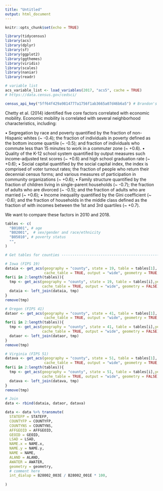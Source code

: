 ```yaml
---
title: "Untitled"
output: html_document
---
```


```r
knitr::opts_chunk$set(echo = TRUE)

library(tidycensus)
library(acs) 
library(dplyr)
library(sf)
library(ggplot2)
library(ggthemes)
library(viridis)
library(scales)
library(naniar)
library(readr)

# variable list 
acs_variable_list <- load_variables(2017, "acs5", cache = TRUE)
# https://data.census.gov/cedsci/ 

census_api_key("5ff64f429a9814777a1756f1ab3665a07d46b6a5") # Brandon's Key
```

Chetty et al. (2014) identified five core factors correlated with economic mobility. Economic mobility is correlated with several neighborhood characteristics, including:

•	Segregation by race and poverty quantified by the fraction of non-Hispanic whites (~ -0.4); the fraction of individuals in poverty defined as the bottom income quartile (~ -0.5); and fraction of individuals who commute less than 15 minutes to work in a commuter zone (~ +0.6).
•	Quality of the K-12 school system quantified by output measures such income-adjusted test scores (~ +0.6) and high school graduation rate (~ +0.6); 
•	Social capital quantified by the social capital index, the index is comprised of voter turnout rates; the fraction of people who return their decennial census forms; and various measures of participation in community organizations (~ +0.6);
•	Family structure quantified by the fraction of children living in single-parent households (~ -0.7); the fraction of adults who are divorced (~ -0.5); and the fraction of adults who are married (~ +0.6);
•	Income inequality quantified by the Gini coefficient (~ -0.6); and the fraction of households in the middle class defined as the fraction of with incomes between the 1st and 3rd quartiles (~ +0.7).

We want to compare these factors in 2010 and 2018. 

```r
tables <- c(
  "B01001", # age 
  "B02001",  # sex/gender and race/ethnicity 
  "B05010", # poverty status 
  "",
) 

# Get tables for counties --------------------------------------------------------------------------------------

# Iowa (FIPS 19)
dataia <- get_acs(geography = "county", state = 19, table = tables[1], year = 2018, survey = "acs5", 
                  cache_table = TRUE, output = "wide", geometry = TRUE, keep_geo_vars = TRUE)
for(i in 2:length(tables)){
  tmp <- get_acs(geography = "county", state = 19, table = tables[i],year = 2018, survey = "acs5", 
                 cache_table = TRUE, output = "wide", geometry = FALSE)
  dataia <- left_join(dataia, tmp)
}
remove(tmp)

# Oregon (FIPS 41)
dataor <- get_acs(geography = "county", state = 41, table = tables[1], year = 2018, survey = "acs5", 
                  cache_table = TRUE, output = "wide", geometry = TRUE, keep_geo_vars = TRUE)
for(i in 2:length(tables)){
  tmp <- get_acs(geography = "county", state = 41, table = tables[i],year = 2018, survey = "acs5", 
                 cache_table = TRUE, output = "wide", geometry = FALSE)
  dataor <- left_join(dataor, tmp)
}
remove(tmp)

# Virginia (FIPS 51)
datava <- get_acs(geography = "county", state = 51, table = tables[1], year = 2018, survey = "acs5", 
                  cache_table = TRUE, output = "wide", geometry = TRUE, keep_geo_vars = TRUE)
for(i in 2:length(tables)){
  tmp <- get_acs(geography = "county", state = 51, table = tables[i],year = 2018, survey = "acs5", 
                 cache_table = TRUE, output = "wide", geometry = FALSE)
  datava <- left_join(datava, tmp)
}
remove(tmp)

# Join
data <- rbind(dataia, dataor, datava)

data <- data %>% transmute(
  STATEFP = STATEFP, 
  COUNTYFP = COUNTYFP, 
  COUNTYNS = COUNTYNS, 
  AFFGEOID = AFFGEOID, 
  GEOID = GEOID, 
  LSAD = LSAD, 
  NAME.x = NAME.x, 
  NAME.y = NAME.y,
  NAME = NAME,
  ALAND = ALAND, 
  AWATER = AWATER, 
  geometry = geometry,
  # comment here 
  int_dialup = B28002_003E / B28002_001E * 100,
  
)
```














